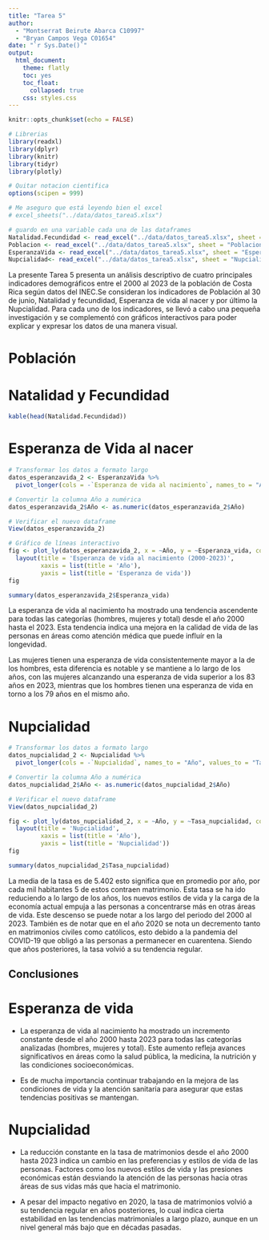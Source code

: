 ```yaml
---
title: "Tarea 5"
author: 
  - "Montserrat Beirute Abarca C10997"
  - "Bryan Campos Vega C01654"
date: "`r Sys.Date()`"
output: 
  html_document:
    theme: flatly
    toc: yes
    toc_float:
      collapsed: true
    css: styles.css
---
```


```r
knitr::opts_chunk$set(echo = FALSE)
```

```r
# Librerias
library(readxl)
library(dplyr)
library(knitr)
library(tidyr)
library(plotly)

# Quitar notacion cientifica
options(scipen = 999)

# Me aseguro que está leyendo bien el excel 
# excel_sheets("../data/datos_tarea5.xlsx")

# guardo en una variable cada una de las dataframes
Natalidad.Fecundidad <- read_excel("../data/datos_tarea5.xlsx", sheet = "NatalidadFecundidad")
Poblacion <- read_excel("../data/datos_tarea5.xlsx", sheet = "Poblacion")
EsperanzaVida <- read_excel("../data/datos_tarea5.xlsx", sheet = "EsperanzaVida")
Nupcialidad<- read_excel("../data/datos_tarea5.xlsx", sheet = "Nupcialidad")
```

La presente Tarea 5 presenta un análisis descriptivo de cuatro  principales indicadores demográficos entre el 2000 al 2023 de
la población de Costa Rica según datos del INEC.Se consideran los indicadores de Población al 30 de junio, Natalidad y fecundidad, Esperanza de vida al nacer y por último la Nupcialidad. Para cada uno de los indicadores, se llevó a cabo una pequeña investigación y se complementó con gráficos interactivos para poder explicar y expresar los datos de una manera visual. 


# Población



# Natalidad y Fecundidad

```r
kable(head(Natalidad.Fecundidad))

```


# Esperanza de Vida al nacer 

```r
# Transformar los datos a formato largo
datos_esperanzavida_2 <- EsperanzaVida %>%
  pivot_longer(cols = -`Esperanza de vida al nacimiento`, names_to = "Año", values_to = "Esperanza_vida")

# Convertir la columna Año a numérica
datos_esperanzavida_2$Año <- as.numeric(datos_esperanzavida_2$Año)

# Verificar el nuevo dataframe
View(datos_esperanzavida_2)
```

```r
# Gráfico de líneas interactivo
fig <- plot_ly(datos_esperanzavida_2, x = ~Año, y = ~Esperanza_vida, color = ~`Esperanza de vida al nacimiento`, type = 'scatter', mode = 'lines+markers') %>%
  layout(title = 'Esperanza de vida al nacimiento (2000-2023)',
         xaxis = list(title = 'Año'),
         yaxis = list(title = 'Esperanza de vida'))
fig
```


```r
summary(datos_esperanzavida_2$Esperanza_vida)
```
La esperanza de vida al nacimiento ha mostrado una tendencia ascendente para todas las categorías (hombres, mujeres y total) desde el año 2000 hasta el 2023. Esta tendencia indica una mejora en la calidad de vida de las personas en áreas como atención médica que puede influír en la longevidad.

Las mujeres tienen una esperanza de vida consistentemente mayor a la de los hombres, esta diferencia es notable y se mantiene a lo largo de los años, con las mujeres alcanzando una esperanza de vida superior a los 83 años en 2023, mientras que los hombres tienen una esperanza de vida en torno a los 79 años en el mismo año.

# Nupcialidad

```r
# Transformar los datos a formato largo
datos_nupcialidad_2 <- Nupcialidad %>%
  pivot_longer(cols = -`Nupcialidad`, names_to = "Año", values_to = "Tasa_nupcialidad")

# Convertir la columna Año a numérica
datos_nupcialidad_2$Año <- as.numeric(datos_nupcialidad_2$Año)

# Verificar el nuevo dataframe
View(datos_nupcialidad_2)
```

```r

fig <- plot_ly(datos_nupcialidad_2, x = ~Año, y = ~Tasa_nupcialidad, color = ~`Nupcialidad`, type = 'scatter', mode = 'lines+markers') %>%
  layout(title = 'Nupcialidad',
         xaxis = list(title = 'Año'),
         yaxis = list(title = 'Nupcialidad'))
fig
```

```r
summary(datos_nupcialidad_2$Tasa_nupcialidad)
```

La media de la tasa es de 5.402 esto significa que en promedio por año, por cada mil habitantes 5 de estos contraen matrimonio. Esta tasa se ha ido reduciendo a lo largo de los años, los nuevos estilos de vida y la carga de la economía actual empuja a las personas a concentrarse más en otras áreas de vida. Este descenso se puede notar a los largo del periodo del 2000 al 2023. También es de notar que en el año 2020 se nota un decremento tanto en matrimonios civiles como católicos, esto debido a la pandemia del COVID-19 que obligó a las personas a permanecer en cuarentena. Siendo que años posteriores, la tasa volvió a su tendencia regular.

## Conclusiones

# Esperanza de vida

- La esperanza de vida al nacimiento ha mostrado un incremento constante desde el año 2000 hasta 2023 para todas las categorías analizadas (hombres, mujeres y total). Este aumento refleja avances significativos en áreas como la salud pública, la medicina, la nutrición y las condiciones socioeconómicas.


- Es de mucha importancia continuar trabajando en la mejora de las condiciones de vida y la atención sanitaria para asegurar que estas tendencias positivas se mantengan.


# Nupcialidad

- La reducción constante en la tasa de matrimonios desde el año 2000 hasta 2023 indica un cambio en las preferencias y estilos de vida de las personas. Factores como los nuevos estilos de vida y las presiones económicas están desviando la atención de las personas hacia otras áreas de sus vidas más que hacia el matrimonio.

- A pesar del impacto negativo en 2020, la tasa de matrimonios volvió a su tendencia regular en años posteriores, lo cual indica cierta estabilidad en las tendencias matrimoniales a largo plazo, aunque en un nivel general más bajo que en décadas pasadas.

